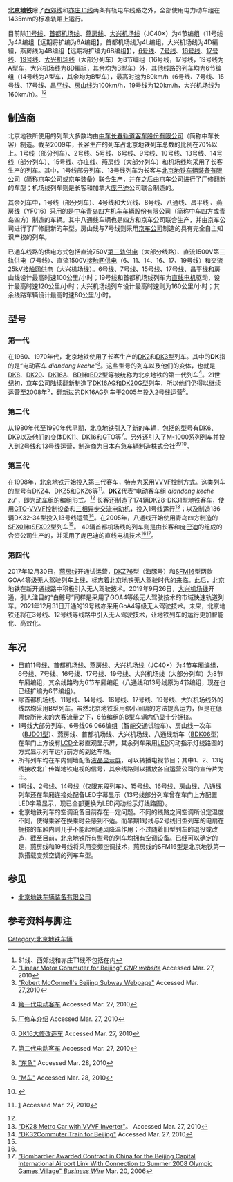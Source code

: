 '''[[北京地铁|北京地铁]]'''除了[[北京地铁西郊线|西郊线]]和[[北京亦庄新城现代有轨电车T1线|亦庄T1线]]两条有轨电车线路之外，全部使用电力动车组在1435mm的标准轨距上运行。

目前除[[北京地铁11号线|11号线]]、[[北京地铁首都机场线|首都机场线]]、[[北京地铁燕房线|燕房线]]、[[北京地铁大兴机场线|大兴机场线]]（JC40×）为4节编组（11号线为4A编组【远期将扩编为6A编组】，首都机场线为4L编组，大兴机场线为4D編組，燕房线为4B编组【远期将扩编为6B编组】），[[北京地铁6号线|6号线]]、[[北京地铁7号线|7号线]]、[[北京地铁16号线|16号线]]、[[北京地铁17号线|17号线]]、[[北京地铁19号线|19号线]]、[[北京地铁大兴机场线|大兴机场线]]（大部分列车）为8节编组（16号线，17号线，19号线为A型车，大兴机场线为8D編組，其余均为B型车）外，其他线路的列车均为6节编组（14号线为A型车，其余均为B型车），最高时速为80km/h（6号线、7号线、15号线、17号线、[[北京地铁昌平线|昌平线]]、[[北京地铁房山线|房山线]]为100km/h，19号线为120km/h，大兴机场线为160km/h）。<ref>S1线、西郊线和亦庄T1线不包括在内</ref><ref name="autogenerated3">[http://www.chinacnr.com/LISTS/product/_MAINPAGE/product1/default2.aspx?classid=43 "Linear Motor Commuter for Beijing" ''CNR website''] {{Wayback|url=http://www.chinacnr.com/LISTS/product/_MAINPAGE/product1/default2.aspx?classid=43 |date=20100313124905 }} Accessed Mar. 27, 2010</ref>

== 制造商 ==
{{multiple image
| align     = right
| direction = horizontal
| image1    =A_DK16_train_entering_Beijing_Railway_Station,_Subway_Line_2.jpg
| width1    =215
| caption1 = 2号线DK16列车在北京站，摄于2003年
| image2    = Jishuitan Station 01.jpg
| width2    = 215
| caption2  = 2号线DK16AG列车在积水潭站，摄于2006年7月
}}
{{multiple image
| align     = right
| direction = horizontal
| image1    =北京八通線列車車頭.JPG
| width1    = 215
| caption1  = 八通线SFM01列车在四惠站，摄于2006年8月。八通线是北京地铁第一条使用青岛南车四方制造的列车的线路
| image2  =  北京城鐵(13線)列車.jpg
| width2    = 215
| caption2  = 13号线DKZ5 列车在西直门站，摄于2006年8月
}}
{{multiple image
| align     = right
| direction = horizontal
| image1  =  Wangfujing station 01.jpg
| width1    = 215
| caption1  = 1号线DKZ4型列车在王府井站，摄于2007年8月
| image2  =  T449 leaving Taipinghu Depot (20211014170653).jpg
| width2    = 215
| caption2  = 2号线DKZ16型列车
}}
{{multiple image
| align     = right
| direction = horizontal
| image1    =15_025_entering_Houshayu_Station_(20170412182046).jpg
| width1    =215
| caption1 = 15号线DKZ31型列车
| image2    = CP001 leaving Xi'erqi (20220407144635).jpg
| width2    = 215
| caption2  = 昌平线SFM13型列车驶出[[西二旗站|西二旗站]]
}}
{{multiple image
| align     = right
| direction = horizontal
| image1    =SFM16型列车.jpg
| width1    =215
| caption1 = [[燕房线|燕房线]]SFM16型列车驶入[[饶乐府站|饶乐府站]]
| image2    =YF005 leaving Dashihe East.jpg
| width2    =215
| caption2 = [[燕房线|燕房线]]DKZ76型列车驶出[[大石河东站|大石河东站]]
| image3    = JC008 at Beiwangchang (20190926151008).jpg
| width3    = 215
| caption3  = [[大兴机场线|大兴机场线]]列车“白鲸号”
}}
{{multiple image
| align     = right
| direction = horizontal
| image1    = 301 leaving Xibeiwang (20210429140839).jpg
| width1    =215
| caption1 = [[北京地铁16号线|16号线]][[北京地铁DKZ93_/_SFM40型电动车组|DKZ93型列车]]驶出[[西北旺站|西北旺站]]
| image3    = 19 004 reversing at Mudanyuan (20220102140203).jpg
| width3    = 215
| caption3  = [[北京地铁19号线|19号线]]CCD5034型列车驶出[[牡丹园站|牡丹园站]]
}}

北京地铁所使用的列车大多数均由[[中车长春轨道客车|中车长春轨道客车股份有限公司]]（简称中车长客）制造。截至2009年，长客生产的列车占北京地铁列车总数的比例在70%以上{{RefTag|{{cite web|url=http://www.chinacnr.com/272-655-2483.aspx|title=中国北车签订逾40亿元北京地铁车辆采购合同|date=2009-07-31|accessdate=2011-02-04}}{{dead link|date=2017年11月 |bot=InternetArchiveBot |fix-attempted=yes }}}}。1号线（部分列车）、2号线、5号线、6号线{{RefTag|{{cite web|url=http://house.people.com.cn/GB/13846224.html|title=北京地铁6号线斥资30亿购进512辆新车|date=2011-01-30|accessdate=2011-02-04|archive-date=2011-02-03|archive-url=https://web.archive.org/web/20110203064416/http://house.people.com.cn/GB/13846224.html|dead-url=no}}}}、9号线{{RefTag|name=cnr2010}}、10号线、13号线、14号线（部分列车）、15号线、亦庄线、燕房线（大部分列车）和机场线均采用了长客生产的列车{{RefTag|name=cnr2010|{{cite web|url=http://www.chinacnr.com/272-619-3746.aspx|title=“北车制造”北京15号线和亦庄线地铁同日开通|author=张勇|date=2010-12-31|accessdate=2011-02-03|publisher=[[中国北车股份有限公司|中国北车股份有限公司]]|deadurl=yes|archiveurl=https://archive.is/20130425091415/http://www.chinacnr.com/272-619-3746.aspx|archivedate=2013-04-25}}}}。其中，1号线部分列车、13号线列车为长客与[[北京地铁车辆装备有限公司|北京地铁车辆装备有限公司]]（简称京车公司或京车装备）联合生产，并在之后由京车公司进行了厂修翻新的车型{{RefTag|{{cite book|author=颜吾佴, 颜吾艾, 许勇, 刘天善|title=北京交通史|origyear=2008-05|edition=第1版|publisher=[[清华大学出版社|清华大学出版社]]、[[北京交通大学出版社|北京交通大学出版社]]|location=北京|isbn=978-7-81123-209-7|quote=F.295|pages=216－219页}}}}；机场线列车则是长客和加拿大[[庞巴迪运输|庞巴迪]]公司联合制造的。

其余列车中，1号线（部分列车）{{RefTag|{{cite web|url=http://news.sina.com.cn/c/p/2007-09-21/110913942841.shtml|title=北京地铁一号线新型列车亮相|publisher=[[新浪网|新浪网]]|date=2007-09-21|accessdate=2009-11-27|archive-date=2012-10-17|archive-url=https://web.archive.org/web/20121017222157/http://news.sina.com.cn/c/p/2007-09-21/110913942841.shtml|dead-url=no}}}}、4号线和大兴线{{RefTag|{{cite web|url=http://www.csrgc.com.cn/cns/xwzx/gsxw/2009-09-28/1776.shtml|title=向共和国60华诞献礼  南车造地铁在京投入运营|date=2009-09-28|accessdate=2009-11-27|publisher=[[中国南车股份有限公司|中国南车股份有限公司]]|deadurl=yes|archiveurl=https://web.archive.org/web/20091001150610/http://www.csrgc.com.cn/cns/xwzx/gsxw/2009-09-28/1776.shtml|archivedate=2009-10-01}}}}{{RefTag|name=csrdx8p2|{{cite web|url=http://business.sohu.com/20090731/n265622071.shtml|date=2009-07-31|title=南车中标北京地铁大兴线|accessdate=2011-02-03|archive-date=2015-06-23|archive-url=https://web.archive.org/web/20150623232757/http://business.sohu.com/20090731/n265622071.shtml|dead-url=no}}}}、8号线{{RefTag|name=csrdx8p2}}、八通线{{RefTag|{{cite web|url=http://www.csrgc.com.cn/cns/cpyfw/cgdtcl/2008-05-21/53.shtml|title=北京地铁八通线城轨列车|accessdate=2009-11-27|publisher=[[中国南车股份有限公司|中国南车股份有限公司]]|deadurl=yes|archiveurl=https://web.archive.org/web/20090820064154/http://www.csrgc.com.cn/cns/cpyfw/cgdtcl/2008-05-21/53.shtml|archivedate=2009-08-20}}}}、昌平线{{RefTag|{{cite web|url=http://finance.sina.com.cn/chanjing/b/20100908/17048624984.shtml|date=2010-09-08|title=时速100公里地铁车辆在中国南车下线|accessdate=2011-02-03|archive-date=2012-11-30|archive-url=https://web.archive.org/web/20121130213901/http://finance.sina.com.cn/chanjing/b/20100908/17048624984.shtml|dead-url=no}}}} 、燕房线（YF016）采用的是[[中车青岛四方机车车辆|中车青岛四方机车车辆股份有限公司]]（简称中车四方或青岛四方）制造的车辆。其中八通线车辆也是四方和京车公司联合生产，并由京车公司进行了厂修翻新的车型。房山线与7号线则采用[[北京地铁车辆装备有限公司|京车公司]]制造的具有完全自主知识产权的列车{{RefTag|{{cite web|url=http://www.bjsubway.com/node/1192|title=房山线自主知识产权列车已到位11组|publisher=[[北京市地铁运营有限公司|北京市地铁运营有限公司]]|date=2010-12-15|accessdate=2011-02-03|archive-url=https://web.archive.org/web/20101231195750/http://bjsubway.com/node/1192|archive-date=2010-12-31|dead-url=yes}}}}。

已通车线路的供电方式包括直流750V[[第三轨供电|第三轨供电]]{{RefTag|{{cite web|url=http://www.railway-technology.com/projects/beijing_subway/|title=Beijing Subway Development, China|language=en|publisher=Railway Technology|accessdate=2012-03-04|archive-date=2012-03-02|archive-url=https://web.archive.org/web/20120302221704/http://www.railway-technology.com/projects/beijing_subway|dead-url=no}}}}（大部分线路）、直流1500V第三轨供电（7号线）、直流1500V[[接触网供电|接触网供电]]（6、11、14、16、17、19号线）和交流25kV[[接触网供电|接触网供电]]（大兴机场线）。6号线、7号线、15号线、17号线、昌平线和房山线设计最高时速100公里/小时；19号线和首都机场线列车为[[直线电机|直线电机]]驱动，设计最高时速120公里/小时{{RefTag|{{cite web|url=http://www.chinacnr.com/LISTS/product/_MAINPAGE/cpxs/default3.aspx?id=920|title=北京机场线直线电机城轨车辆|accessdate=2009-11-27|publisher=[[中国北车股份有限公司|中国北车股份有限公司]]|deadurl=yes|archiveurl=https://web.archive.org/web/20150317210752/http://www.chinacnr.com/LISTS/product/_MAINPAGE/cpxs/default3.aspx?id=920|archivedate=2015-03-17}}}}{{RefTag|{{cite web|url=http://house.people.com.cn/GB/7705895.html|title=机场线轨道车辆有哪些先进设计？|date=2008-08-22|accessdate=2009-11-27|archive-date=2015-07-15|archive-url=https://web.archive.org/web/20150715091330/http://house.people.com.cn/GB/7705895.html|dead-url=no}}}}；大兴机场线列车设计最高时速则为160公里/小时；其余线路车辆设计最高时速80公里/小时。

== 型号 ==
=== 第一代 ===
在1960、1970年代，北京地铁使用了长客生产的[[北京地铁DK2型电动车组|DK2]]和[[北京地铁DK3型电动车组|DK3型]]列车。其中的'''DK'''指的是“电动客车 ''diandong keche''”<ref name="autogenenerated1">[http://world.nycsubway.org/world/cn/beijing.html "Robert McConnell's Beijing Subway Webpage"] {{Wayback|url=http://world.nycsubway.org/world/cn/beijing.html |date=20120304145247 }} Accessed Mar. 27,2010{{En}}</ref>。这些型号的列车以及他们的变体，也就是[[北京地铁DK8型电动车组|DK8]]、[[北京地铁DK20型电动车组|DK20]]、[[北京地铁DK16型电动车组|DK16A]]、[[北京地铁BD1型电动车组|BD1]]和[[北京地铁BD2型电动车组|BD2型]]等被统称为北京地铁的第一代列车<ref>{{zh}} [http://www.bjsubway.com/zjdt/gsyw/dtyy/clsb/cheliang/2008-09-25/3802.shtml 第一代电动客车] {{Wayback|url=http://www.bjsubway.com/zjdt/gsyw/dtyy/clsb/cheliang/2008-09-25/3802.shtml |date=20091231033650 }} Accessed Mar. 27, 2010</ref>。21世纪初，京车公司陆续翻新制造了[[北京地铁DK16型电动车组|DK16AG]]和[[北京地铁DK20型电动车组|DK20G型]]列车，所以他们仍得以继续运营至2008年<ref>{{zh}} [http://www.bjsubway.com/zjdt/gsyw/dtyy/clsb/cheliang/2008-09-26/3806.shtml 厂修车介绍] {{Wayback|url=http://www.bjsubway.com/zjdt/gsyw/dtyy/clsb/cheliang/2008-09-26/3806.shtml |date=20091231065031 }} Accessed Mar. 27, 2010</ref>，翻新过的DK16AG列车于2005年投入2号线运营<ref>{{zh}}[http://www.brsp.cn/Product/index_detail.asp?ArticleID=90 DK16大修改造车] {{Wayback|url=http://www.brsp.cn/Product/index_detail.asp?ArticleID=90 |date=20071014131517 }} Accessed Mar. 27, 2010</ref>。

=== 第二代 ===
从1980年代至1990年代早期，北京地铁引入了新的车辆，包括的型号有[[北京地铁DK6型电动车组|DK6]]、[[北京地铁DK9型电动车组|DK9]]以及他们的变体[[北京地铁DK11型电动车组|DK11]]、[[北京地铁DK16型电动车组|DK16]]和[[北京地铁GTO型电动车组|GTO]]等<ref>{{zh}} [http://www.bjsubway.com/zjdt/gsyw/dtyy/clsb/cheliang/2008-09-26/3804.shtml 第二代电动客车] {{Wayback|url=http://www.bjsubway.com/zjdt/gsyw/dtyy/clsb/cheliang/2008-09-26/3804.shtml |date=20091231033719 }} Accessed Mar. 27, 2010</ref>。另外还引入了[[M型电动车组|M-1000]]系列列车并投入到2号线和13号线运营，制造商为日本[[东急车辆制造|东急车辆制造株式会社]]<ref>{{zh}} [http://www.bk670.com/m/frame.php?frameon=yes&referer=http%3A//www.bk670.com/m/redirect.php%3Ftid%3D376%26goto%3Dlastpost "东急"] {{Wayback|url=http://www.bk670.com/m/frame.php?frameon=yes&referer=http%3A%2F%2Fwww.bk670.com%2Fm%2Fredirect.php%3Ftid%3D376%26goto%3Dlastpost |date=20160417000159 }} Accessed Mar. 28, 2010</ref><ref>{{zh}} [http://www.bjsubway.com/zjdt/gsyw/dtyy/clsb/cheliang/2008-09-26/3810.shtml "M车"] {{Wayback|url=http://www.bjsubway.com/zjdt/gsyw/dtyy/clsb/cheliang/2008-09-26/3810.shtml |date=20091231064928 }} Accessed Mar. 28, 2010</ref><ref name="autogenerated2">{{Cite web |url=http://rail.kychung.com/?tag=%E9%95%B7%E6%98%A5 |title="Nanyue Express" |accessdate=2017-09-13 |archive-date=2016-03-04 |archive-url=https://web.archive.org/web/20160304040947/http://rail.kychung.com/?tag=%E9%95%B7%E6%98%A5 |dead-url=yes }}</ref>。

=== 第三代 ===
在1998年，北京地铁开始投入第三代客车，特点为采用[[VVVF|VVVF]]控制方式。这类列车的型号有[[北京地铁DKZ4型电动车组|DKZ4]]、[[北京地铁DKZ5型电动车组|DKZ5]]和[[北京地铁DKZ6型电动车组|DKZ6]]等<ref>{{zh}} [http://www.bjsubway.com/zjdt/gsyw/dtyy/clsb/cheliang/2008-09-26/3805.shtml第三代电动客车] {{Wayback|url=http://www.bjsubway.com/zjdt/gsyw/dtyy/clsb/cheliang/2008-09-26/3805.shtml%E7%AC%AC%E4%B8%89%E4%BB%A3%E7%94%B5%E5%8A%A8%E5%AE%A2%E8%BD%A6 |date=20091231033637 }} Accessed Mar. 27, 2010</ref>。'''DKZ'''代表“电动客车组 ''diandong keche zu''”，即为[[动车组|动车组]]的编组形式。<ref name=autogenenerated1 />  长客还制造了174辆DK28-DK31型地铁客车，使用[[可关断晶闸管|GTO]]-[[VVVF|VVVF]]控制设备和[[异步电动机|三相异步交流电动机]]，投入1号线运行<ref>[http://www.chinacnr.com/LISTS/product/_MAINPAGE/product/default2.aspx?classid=124 "DK28 Metro Car with VVVF Inverter"]。 {{Wayback|url=http://www.chinacnr.com/LISTS/product/_MAINPAGE/product/default2.aspx?classid=124 |date=20160303201129 }} Accessed Mar. 27, 2010</ref>；以及制造136辆DK32-34型投入13号线运营<ref>[http://www.chinacnr.com/LISTS/product/_MAINPAGE/product/default2.aspx?classid=125 "DK32Commuter Train for Beijing"]{{dead link|date=2017年11月 |bot=InternetArchiveBot |fix-attempted=yes }} Accessed Mar. 27, 2010</ref>。在2005年，八通线开始使用青岛四方制造的[[北京地铁SFM01型电动车组|SFX01]]和[[北京地铁SFM02型电动车组|SFX02]]型列车<ref name=autogenenerated1 />。
40辆首都机场线的列车则是由长客和[[庞巴迪运输|庞巴迪]]的组成的合资公司生产的，并采用了庞巴迪的直线电机技术<ref name=autogenerated2 /><ref>[http://www.allbusiness.com/transportation/air-transportation-airports/5382241-1.html "Bombardier Awarded Contract in China for the Beijing Capital International Airport Link With Connection to Summer 2008 Olympic Games Village" ''Business Wire''] Mar. 20, 2006</ref>。

=== 第四代 ===
2017年12月30日，[[燕房线|燕房线]]开通试运营，[[北京地铁DKZ76型电动车组|DKZ76]]型（海豚号）和[[北京地铁SFM16型电动车组|SFM16]]型两款GOA4等级无人驾驶列车上线，标志着北京地铁无人驾驶时代的来临。此后，北京地铁在新开通线路中积极引入无人驾驶技术。2019年9月26日，[[北京地铁大兴机场线|大兴机场线]]开通，引人注目的“白鲸号”同样是采用了GOA4等级无人驾驶技术的市域快速轨道列车。2021年12月31日开通的19号线亦采用GoA4等级无人驾驶技术。未来，北京地铁还将在3号线、12号线等线路中引入无人驾驶技术，让地铁列车的运行更加智能化、高效化。

== 车况 ==
* 目前11号线、首都机场线、燕房线、大兴机场线（JC40×）为4节车厢编组，6号线、7号线、16号线、17号线、19号线、大兴机场线（大部分列车）为8节车厢编组，其余线路均为6节车厢编组（八通线和13号线原为4节编组，现在也已经扩编为6节编组{{RefTag|{{cite web |url=http://news.xinhuanet.com/society/2008-08/08/content_9041982.htm |title=北京地铁2号线全部更换空调车 八通线扩编完成 |date=2008-08-08 |accessdate=2009-08-02 |archive-date=2008-08-19 |archive-url=https://web.archive.org/web/20080819114916/http://news.xinhuanet.com/society/2008-08/08/content_9041982.htm |dead-url=no }}}}{{RefTag|{{cite web |url=http://www.chinanews.com.cn/olympic/news/2008/07-09/1307438.shtml |title=北京地铁流量迫近400万 计划新车上线城铁扩编 |date=2008-07-09 |accessdate=2009-02-04 |archive-date=2021-11-21 |archive-url=https://web.archive.org/web/20211121202437/http://www.chinanews.com.cn/olympic/news/2008/07-09/1307438.shtml }}}}）{{RefTag|{{cite web |url=http://beijing.qianlong.com/3825/2009/03/26/4202@4922070.htm |title=13号线列车扩改任务全部完成 增至六节车厢 |date=2009-03-26 |accessdate=2009-08-02 |deadurl=yes |archiveurl=https://web.archive.org/web/20090331120438/http://beijing.qianlong.com/3825/2009/03/26/4202%404922070.htm |archivedate=2009-03-31 }}}}。
* 除首都机场线、11号线、14号线、16号线、17号线、19号线、大兴机场线{{RefTag|{{cite web|url=http://www.bjzdb.gov.cn/jsxx/t1092807.htm|title=北京地铁十四号线工程列车编组7B改6A方案专题报告论证会召开|publisher=[[北京市重大项目建设指挥部办公室|北京市重大项目建设指挥部办公室]]|date=2010-12-30|accessdate=2011-02-04|deadurl=yes|archiveurl=https://web.archive.org/web/20131215224728/http://www.bjzdb.gov.cn/jsxx/t1092807.htm|archivedate=2013-12-15}}}}外的线路均采用B型列车{{RefTag|name=mtr16atrain|{{cite web|url=http://news.sina.com.cn/c/2010-11-26/012821534425.shtml|title=北京地铁16号线有望用A型车 每趟多运500人|date=2010-11-26|accessdate=2011-02-04|archive-date=2017-11-16|archive-url=https://web.archive.org/web/20171116073142/http://news.sina.com.cn/c/2010-11-26/012821534425.shtml|dead-url=no}}}}。虽然北京地铁采用缩小间隔的方法提高运力，但是在低票价所带来的大客流量之下，6节编组的B型车辆内仍显十分拥挤{{RefTag|{{cite web|url=http://www.china.com.cn/news/txt/2007-10/26/content_9126848.htm|title=北京地铁成市民出行首选 高峰时挤得像罐头|date=2007-10-26|accessdate=2009-08-12|archive-date=2015-02-10|archive-url=https://web.archive.org/web/20150210165108/http://www.china.com.cn/news/txt/2007-10/26/content_9126848.htm|dead-url=no}}}}{{RefTag|name=mtr16atrain}}。
* 1号线大部分列车、6号线06 066编组（智能交通试验车）、房山线一次车（[[北京地铁BJD01型电动车组|BJD01型]]）、燕房线、首都机场线、大兴机场线、八通线新车（[[北京地铁BDK06型电动车组|BDK06]]型）在车门上方设有[[LCD|LCD]]全彩直观显示屏，其余列车采用[[LED|LED]]闪动指示灯线路图的方式显示列车运行前方的到达车站。
* 所有列车均在车内侧墙配备[[液晶显示屏|液晶显示屏]]，可以转播电视节目；其中1、2、13号线接收北广传媒地铁电视的信号，其余线路则以播放各自运营公司的宣传片为主。
* 1号线、2号线、14号线（仅限东段列车）、15号线、16号线、房山线、八通线列车还在车厢连接处配备LED字幕显示（13号线部分列车曾在车门上方配置LED字幕显示，现已全部更换为LED闪动指示灯线路图）。
* 北京地铁列车的空调设备目前存在一定问题。不同的线路之间空调所设定温度不同，使得乘客在换乘时会感到不适。而早期1号线与2号线旧型列车的电扇在拥挤的车厢内则几乎不能起到通风降温作用{{RefTag|{{cite web|url=http://www.gmw.cn/content/2010-06/25/content_1160757.htm|title=北京地铁不同线路温差大|date=2010-06-25|publisher=光明网|accessdate=2010年7月7日|archive-date=2014-05-31|archive-url=https://web.archive.org/web/20140531105423/http://www.gmw.cn/content/2010-06/25/content_1160757.htm|dead-url=no}}}}；不过随着旧型列车的退役或改造，截至目前，北京地铁所有型号的列车均拥有空调设备。已经可以确定的是，燕房线和19号线将采用变频空调技术，燕房线的SFM16型是北京地铁第一款搭载变频空调的列车车型。

== 参见 ==
* [[北京地铁车辆装备有限公司|北京地铁车辆装备有限公司]]

== 参考资料与脚注 ==
<references group="參" />
<div class="references-small">
{{Reflist}}

{{北京地铁车辆}}
[[Category:北京地铁车辆|Category:北京地铁车辆]]
